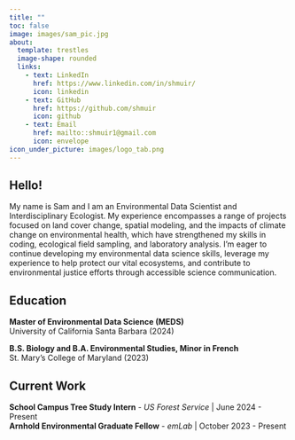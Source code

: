 ```yaml
---
title: ""
toc: false
image: images/sam_pic.jpg
about: 
  template: trestles
  image-shape: rounded
  links: 
    - text: LinkedIn
      href: https://www.linkedin.com/in/shmuir/
      icon: linkedin
    - text: GitHub
      href: https://github.com/shmuir
      icon: github
    - text: Email
      href: mailto::shmuir1@gmail.com
      icon: envelope
icon_under_picture: images/logo_tab.png
---
```

## Hello!

My name is Sam and I am an Environmental Data Scientist and Interdisciplinary Ecologist. My experience encompasses a range of projects focused on land cover change, spatial modeling, and the impacts of climate change on environmental health, which have strengthened my skills in coding, ecological field sampling, and laboratory analysis. I'm eager to continue developing my environmental data science skills, leverage my experience to help protect our vital ecosystems, and contribute to environmental justice efforts through accessible science communication.  

## Education

**Master of Environmental Data Science (MEDS)** <br>
University of California Santa Barbara (2024)

**B.S. Biology and B.A. Environmental Studies, Minor in French** <br>
St. Mary's College of Maryland (2023)

## Current Work
**School Campus Tree Study Intern** - *US Forest Service* | June 2024 - Present  
**Arnhold Environmental Graduate Fellow** - *emLab* | October 2023 - Present